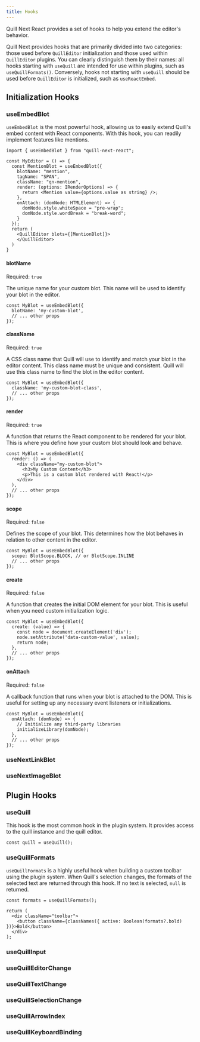 ```yaml
---
title: Hooks
---
```


Quill Next React provides a set of hooks to help you extend the editor's behavior.

Quill Next provides hooks that are primarily divided into two categories: those used before `QuillEditor`
initialization and those used within `QuillEditor` plugins. You can clearly distinguish them by their names:
all hooks starting with `useQuill` are intended for use within plugins, such as `useQuillFormats()`.
Conversely, hooks not starting with `useQuill` should be used before `QuillEditor` is initialized, such as
`useReactEmbed`.

## Initialization Hooks

### useEmbedBlot

`useEmbedBlot` is the most powerful hook, allowing us to easily extend Quill's embed content with React
components. With this hook, you can readily implement features like mentions.

```tsx
import { useEmbedBlot } from "quill-next-react";

const MyEditor = () => {
  const MentionBlot = useEmbedBlot({
    blotName: "mention",
    tagName: "SPAN",
    className: "qn-mention",
    render: (options: IRenderOptions) => {
      return <Mention value={options.value as string} />;
    },
    onAttach: (domNode: HTMLElement) => {
      domNode.style.whiteSpace = "pre-wrap";
      domNode.style.wordBreak = "break-word";
    }
  });
  return (
    <QuillEditor blots={[MentionBlot]}>
    </QuillEditor>
  )
}
```

#### blotName

Required: `true`

The unique name for your custom blot. This name will be used to identify your blot in the editor.

```tsx
const MyBlot = useEmbedBlot({
  blotName: 'my-custom-blot',
  // ... other props
});
```

#### className

Required: `true`

A CSS class name that Quill will use to identify and match your blot in the editor content.
This class name must be unique and consistent.
Quill will use this class name to find the blot in the editor content.

```tsx
const MyBlot = useEmbedBlot({
  className: 'my-custom-blot-class',
  // ... other props
});
```

#### render

Required: `true`

A function that returns the React component to be rendered for your blot. This is where you define how your custom blot should look and behave.

```tsx
const MyBlot = useEmbedBlot({
  render: () => (
    <div className="my-custom-blot">
      <h3>My Custom Content</h3>
      <p>This is a custom blot rendered with React!</p>
    </div>
  ),
  // ... other props
});
```

#### scope

Required: `false`

Defines the scope of your blot. This determines how the blot behaves in relation to other content in the editor.

```tsx
const MyBlot = useEmbedBlot({
  scope: BlotScope.BLOCK, // or BlotScope.INLINE
  // ... other props
});
```

#### create

Required: `false`

A function that creates the initial DOM element for your blot. This is useful when you need custom initialization logic.

```tsx
const MyBlot = useEmbedBlot({
  create: (value) => {
    const node = document.createElement('div');
    node.setAttribute('data-custom-value', value);
    return node;
  },
  // ... other props
});
```

#### onAttach

Required: `false`

A callback function that runs when your blot is attached to the DOM. This is useful for setting up any necessary event listeners or initializations.

```tsx
const MyBlot = useEmbedBlot({
  onAttach: (domNode) => {
    // Initialize any third-party libraries
    initializeLibrary(domNode);
  },
  // ... other props
});
```

### useNextLinkBlot

### useNextImageBlot

## Plugin Hooks

### useQuill

This hook is the most common hook in the plugin system.
It provides access to the quill instance and the quill editor.

```tsx
const quill = useQuill();
```

### useQuillFormats

`useQuillFormats` is a highly useful hook when building a custom toolbar using the plugin system.  When
Quill's selection changes, the formats of the selected text are returned through this hook. If no text is
selected, `null` is returned.

```tsx
const formats = useQuillFormats();

return (
  <div className="toolbar">
    <button className={classNames({ active: Boolean(formats?.bold) })}>Bold</button>
  </div>
);
```

### useQuillInput

### useQuillEditorChange

### useQuillTextChange

### useQuillSelectionChange

### useQuillArrowIndex

### useQuillKeyboardBinding



